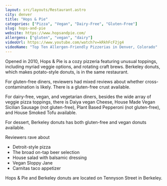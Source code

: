 ```yaml
---
layout: src/layouts/Restaurant.astro
city: denver
title: "Hops & Pie"
categories: ["Pizza", "Vegan", "Dairy-Free", "Gluten-Free"]
slug: hops-and-pie
website: https://www.hopsandpie.com/
allergens: ["gluten", "vegan", "dairy"]
videoUrl: https://www.youtube.com/watch?v=kRkhFcF2jg4
videoName: "Top Ten Allergen-Friendly Pizzerias in Denver, Colorado"
---
```


Opened in 2010, Hops & Pie is a cozy pizzeria featuring unusual toppings, including myriad veggie options, and rotating craft brews. Berkeley donuts, which makes potato-style donuts, is in the same restaurant.

For gluten-free diners, reviewers had mixed reviews about whether cross-contamination is likely. There is a gluten-free crust available.

For dairy-free, vegan, and vegetarian diners, besides the wide array of veggie pizza toppings, there is Daiya vegan Cheese, House Made Vegan Sicilian Sausage (not gluten-free), Plant Based Pepperoni (not gluten-free), and House Smoked Tofu available.

For dessert, Berkeley donuts has both gluten-free and vegan donuts available.

Reviewers rave about
* Detroit-style pizza
* The broad on-tap beer selection
* House salad with balsamic dressing
* Vegan Sloppy Jane
* Carnitas taco appetizer

Hops & Pie and Berkeley donuts are located on Tennyson Street in Berkeley.
